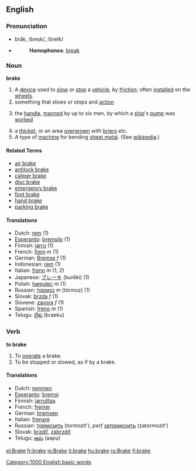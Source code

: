 ==English==

===Pronunciation===
*brāk, /breɪk/, /breIk/
*{{audio|en-us-slice.ogg|Audio (US)}}
*:'''Homophones''': [[break]]

===Noun===
'''brake'''

# A [[device]] used to [[slow]] or [[stop]] a [[vehicle]], by [[friction]]; often [[installed]] on the [[wheel]]s.
# something that slows or stops and [[action]]
#{{nautical}} the [[handle]], [[manned]] by up to six men, by which a [[ship]]'s [[pump]] was [[worked]]
# a [[thicket]], or an area [[overgrown]] with [[brier]]s etc.
# A type of [[machine]] for bending [[sheet metal]].  (See [[wikipedia:Brake (box and pan)|wikipedia]].)

====Related Terms====
*[[air brake]]
*[[antilock brake]]
*[[caliper brake]]
*[[disc brake]]
*[[emergency brake]]
*[[foot brake]]
*[[hand brake]]
*[[parking brake]]

====Translations====
*Dutch: [[rem]] (1)
*[[Esperanto]]: [[bremsilo]] (1)
*Finnish: [[jarru]] (1)
*French: [[frein]] ''m'' (1)
*German: [[Bremse]] ''f'' (1)
*Indonesian: [[rem]] (1)
*Italian: [[freno]] ''m'' (1, 2)
*Japanese: [[ブレーキ]] (burēki) (1)
*Polish: [[hamulec]] ''m'' (1)
*Russian: [[тормоз]] ''m'' (tórmoz) (1)
*Slovak: [[brzda]] ''f'' (1)
*Slovene: [[zavora]] ''f'' (1)
*Spanish: [[freno]] ''m'' (1)
*Telugu: [[బ్రేకు]] (braeku)

===Verb===
'''to brake'''

# To [[operate]] a brake.
# To be stopped or slowed, as if by a brake.

==== Translations ====
*Dutch: [[remmen]]
*[[Esperanto]]: [[bremsi]]
*Finnish: [[jarruttaa]]
*French: [[freiner]]
*German: [[bremsen]]
*Italian: [[frenare]]
*Russian: [[тормозить]] (tormozít'), ''perf'' [[затормозить]] (zatormozít')
*Slovak: [[brzdiť]], [[zabrzdiť]]
*Telugu: [[ఆపు]] (aapu)

[[Category:1000 English basic words]]
[[el:Brake]]
[[fr:brake]]
[[io:Brake]]
[[it:brake]]
[[hu:brake]]
[[ru:Brake]]
[[fi:brake]]